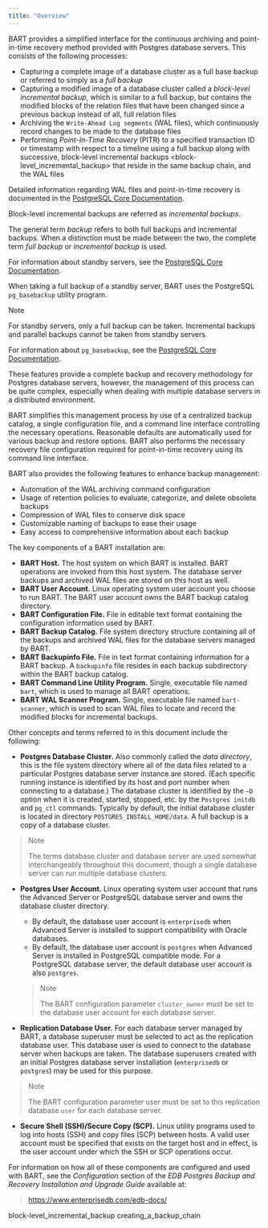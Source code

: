 ```yaml
---
title: "Overview"
---
```


<div id="overview" class="registered_link"></div>


BART provides a simplified interface for the continuous archiving and point-in-time recovery method provided with Postgres database servers. This consists of the following processes:

-   Capturing a complete image of a database cluster as a full base backup or referred to simply as a *full backup*
-   Capturing a modified image of a database cluster called a *block-level incremental backup*, which is similar to a full backup, but contains the modified blocks of the relation files that have been changed since a previous backup instead of all, full relation files
-   Archiving the `Write-Ahead Log segments` (WAL files), which continuously record changes to be made to the database files
-   Performing *Point-In-Time Recovery* (PITR) to a specified transaction ID or timestamp with respect to a timeline using a full backup along with successive, <span class="title-ref">block-level incremental backups &lt;block-level\_incremental\_backup&gt;</span> that reside in the same backup chain, and the WAL files

Detailed information regarding WAL files and point-in-time recovery is documented in the [PostgreSQL Core Documentation](https://www.postgresql.org/docs/current/static/continuous-archiving.html).

Block-level incremental backups are referred as *incremental backups*.

The general term *backup* refers to both full backups and incremental backups. When a distinction must be made between the two, the complete term *full backup* or *incremental backup* is used.

For information about standby servers, see the [PostgreSQL Core Documentation](https://www.postgresql.org/docs/current/static/high-availability.html).

When taking a full backup of a standby server, BART uses the PostgreSQL `pg_basebackup` utility program.

<div class="note">

<div class="title">

Note

</div>

For standby servers, only a full backup can be taken. Incremental backups and parallel backups cannot be taken from standby servers.

</div>

For information about `pg_basebackup`, see the [PostgreSQL Core Documentation](https://www.postgresql.org/docs/current/static/app-pgbasebackup.html).

These features provide a complete backup and recovery methodology for Postgres database servers, however, the management of this process can be quite complex, especially when dealing with multiple database servers in a distributed environment.

BART simplifies this management process by use of a centralized backup catalog, a single configuration file, and a command line interface controlling the necessary operations. Reasonable defaults are automatically used for various backup and restore options. BART also performs the necessary recovery file configuration required for point-in-time recovery using its command line interface.

BART also provides the following features to enhance backup management:

-   Automation of the WAL archiving command configuration
-   Usage of retention policies to evaluate, categorize, and delete obsolete backups
-   Compression of WAL files to conserve disk space
-   Customizable naming of backups to ease their usage
-   Easy access to comprehensive information about each backup

The key components of a BART installation are:

-   **BART Host.** The host system on which BART is installed. BART operations are invoked from this host system. The database server backups and archived WAL files are stored on this host as well.
-   **BART User Account.** Linux operating system user account you choose to run BART. The BART user account owns the BART backup catalog directory.
-   **BART Configuration File.** File in editable text format containing the configuration information used by BART.
-   **BART Backup Catalog.** File system directory structure containing all of the backups and archived WAL files for the database servers managed by BART.
-   **BART Backupinfo File.** File in text format containing information for a BART backup. A `backupinfo` file resides in each backup subdirectory within the BART backup catalog.
-   **BART Command Line Utility Program.** Single, executable file named `bart`, which is used to manage all BART operations.
-   **BART WAL Scanner Program.** Single, executable file named `bart-scanner`, which is used to scan WAL files to locate and record the modified blocks for incremental backups.

Other concepts and terms referred to in this document include the following:

-   **Postgres Database Cluster.** Also commonly called the *data directory*, this is the file system directory where all of the data files related to a particular Postgres database server instance are stored. (Each specific running instance is identified by its host and port number when connecting to a database.) The database cluster is identified by the `–D` option when it is created, started, stopped, etc. by the `Postgres initdb` and `pg_ctl` commands. Typically by default, the initial database cluster is located in directory `POSTGRES_INSTALL_HOME/data`. A full backup is a copy of a database cluster.

> <div class="note">
>
> <div class="title">
>
> Note
>
> </div>
>
> The terms database cluster and database server are used somewhat interchangeably throughout this document, though a single database server can run multiple database clusters.
>
> </div>

-   **Postgres User Account.** Linux operating system user account that runs the Advanced Server or PostgreSQL database server and owns the database cluster directory.

    -   By default, the database user account is `enterprisedb` when Advanced Server is installed to support compatibility with Oracle databases.
    -   By default, the database user account is `postgres` when Advanced Server is installed in PostgreSQL compatible mode. For a PostgreSQL database server, the default database user account is also `postgres`.

    > <div class="note">
    >
    > <div class="title">
    >
    > Note
    >
    > </div>
    >
    > The BART configuration parameter `cluster_owner` must be set to the database user account for each database server.
    >
    > </div>

-   **Replication Database User.** For each database server managed by BART, a database superuser must be selected to act as the replication database user. This database user is used to connect to the database server when backups are taken. The database superusers created with an initial Postgres database server installation (`enterprisedb` or `postgres`) may be used for this purpose.

> <div class="note">
>
> <div class="title">
>
> Note
>
> </div>
>
> The BART configuration parameter user must be set to this replication database `user` for each database server.
>
> </div>

-   **Secure Shell (SSH)/Secure Copy (SCP).** Linux utility programs used to log into hosts (SSH) and copy files (SCP) between hosts. A valid user account must be specified that exists on the target host and in effect, is the user account under which the SSH or SCP operations occur.

For information on how all of these components are configured and used with BART, see the *Configuration* section of the *EDB Postgres Backup and Recovery Installation and Upgrade Guide* available at:

> <https://www.enterprisedb.com/edb-docs/>

<div class="toctree" maxdepth="3">

block-level\_incremental\_backup creating\_a\_backup\_chain

</div>
